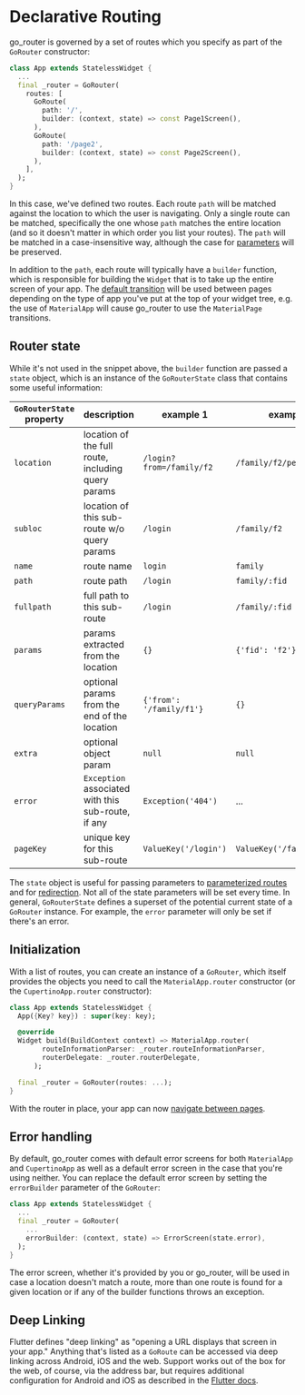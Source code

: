 # Declarative Routing

go_router is governed by a set of routes which you specify as part of the
`GoRouter` constructor:

```dart
class App extends StatelessWidget {
  ...
  final _router = GoRouter(
    routes: [
      GoRoute(
        path: '/',
        builder: (context, state) => const Page1Screen(),
      ),
      GoRoute(
        path: '/page2',
        builder: (context, state) => const Page2Screen(),
      ),
    ],
  );
}
```

In this case, we've defined two routes. Each route `path` will be matched
against the location to which the user is navigating. Only a single route can be
matched, specifically the one whose `path` matches the entire location (and so
it doesn't matter in which order you list your routes). The `path` will be
matched in a case-insensitive way, although the case for
[parameters](/parameters) will be preserved.

In addition to the `path`, each route will typically have a `builder` function,
which is responsible for building the `Widget` that is to take up the entire
screen of your app. The [default transition](/transitions) will be used between
pages depending on the type of app you've put at the top of your widget tree,
e.g. the use of `MaterialApp` will cause go_router to use the `MaterialPage`
transitions.

## Router state

While it's not used in the snippet above, the `builder` function are passed a
`state` object, which is an instance of the `GoRouterState` class that contains
some useful information:

| `GoRouterState` property | description                                        | example 1                | example 2                  |
| ------------------------ | -------------------------------------------------- | ------------------------ | -------------------------- |
| `location`               | location of the full route, including query params | `/login?from=/family/f2` | `/family/f2/person/p1`     |
| `subloc`                 | location of this sub-route w/o query params        | `/login`                 | `/family/f2`               |
| `name`                   | route name                                         | `login`                  | `family`                   |
| `path`                   | route path                                         | `/login`                 | `family/:fid`              |
| `fullpath`               | full path to this sub-route                        | `/login`                 | `/family/:fid`             |
| `params`                 | params extracted from the location                 | `{}`                     | `{'fid': 'f2'}`            |
| `queryParams`            | optional params from the end of the location       | `{'from': '/family/f1'}` | `{}`                       |
| `extra`                  | optional object param                              | `null`                   | `null`                     |
| `error`                  | `Exception` associated with this sub-route, if any | `Exception('404')`       | ...                        |
| `pageKey`                | unique key for this sub-route                      | `ValueKey('/login')`     | `ValueKey('/family/:fid')` |

The `state` object is useful for passing parameters to [parameterized
routes](/parameters) and for [redirection](/redirection). Not all of the state
parameters will be set every time. In general, `GoRouterState` defines a
superset of the potential current state of a `GoRouter` instance. For example,
the `error` parameter will only be set if there's an error.

## Initialization

With a list of routes, you can create an instance of a `GoRouter`, which itself
provides the objects you need to call the `MaterialApp.router` constructor (or
the `CupertinoApp.router` constructor):

```dart
class App extends StatelessWidget {
  App({Key? key}) : super(key: key);

  @override
  Widget build(BuildContext context) => MaterialApp.router(
        routeInformationParser: _router.routeInformationParser,
        routerDelegate: _router.routerDelegate,
      );

  final _router = GoRouter(routes: ...);
}
```

With the router in place, your app can now [navigate between
pages](/navigation).

## Error handling

By default, go_router comes with default error screens for both `MaterialApp`
and `CupertinoApp` as well as a default error screen in the case that you're
using neither. You can replace the default error screen by setting the
`errorBuilder` parameter of the `GoRouter`:

```dart
class App extends StatelessWidget {
  ...
  final _router = GoRouter(
    ...
    errorBuilder: (context, state) => ErrorScreen(state.error),
  );
}
```

The error screen, whether it's provided by you or go_router, will be used in
case a location doesn't match a route, more than one route is found for a given
location or if any of the builder functions throws an exception.

## Deep Linking

Flutter defines "deep linking" as "opening a URL displays that screen in your
app." Anything that's listed as a `GoRoute` can be accessed via deep linking
across Android, iOS and the web. Support works out of the box for the web, of
course, via the address bar, but requires additional configuration for Android
and iOS as described in the [Flutter
docs](https://flutter.dev/docs/development/ui/navigation/deep-linking).

